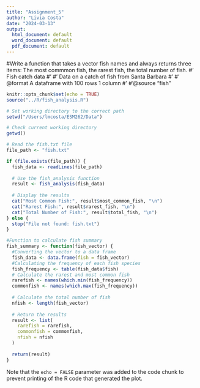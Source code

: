 ```yaml
---
title: "Assignment_5"
author: "Livia Costa"
date: "2024-03-13"
output:
  html_document: default
  word_document: default
  pdf_document: default
---
```

#Write a function that takes a vector fish names and always returns three items: The most commmon fish, the rarest fish, the total number of fish.
#' Fish catch data
#'
#' Data on a catch of fish from Santa Barbara
#'
#' @format A dataframe with 100 rows 1 column
#' \itemize{
#'   \item fish name
#'   }
#'@source \url{http://www.sblter.ed/}
"fish"

```r
knitr::opts_chunk$set(echo = TRUE)
source("../R/fish_analysis.R")

```


```r
# Set working directory to the correct path
setwd("/Users/lmcosta/ESM262/Data")

# Check current working directory
getwd()

# Read the fish.txt file
file_path <- "fish.txt"

if (file.exists(file_path)) {
  fish_data <- readLines(file_path)
  
  # Use the fish_analysis function
  result <- fish_analysis(fish_data)
  
  # Display the results
  cat("Most Common Fish:", result$most_common_fish, "\n")
  cat("Rarest Fish:", result$rarest_fish, "\n")
  cat("Total Number of Fish:", result$total_fish, "\n")
} else {
  stop("File not found: fish.txt")
}
```
```r
#Function to calculate fish summary
fish_summary <- function(fish_vector) {
  #Converting the vector to a data frame
  fish_data <- data.frame(fish = fish_vector)
  #Calculating the frequency of each fish species
  fish_frequency <- table(fish_data$fish)
  # Calculate the rarest and most common fish
  rarefish <- names(which.min(fish_frequency))
  commonfish <- names(which.max(fish_frequency))
  
  # Calculate the total number of fish
  nfish <- length(fish_vector)
  
  # Return the results
  result <- list(
    rarefish = rarefish,
    commonfish = commonfish,
    nfish = nfish
  )
  
  return(result)
}
```

Note that the `echo = FALSE` parameter was added to the code chunk to prevent printing of the R code that generated the plot.
